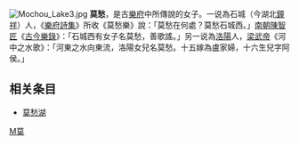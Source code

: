 [[File:Mochou_Lake3.jpg|right]]
'''莫愁'''，是古[[樂府|樂府]]中所傳說的女子。一说為石城（今湖北[[鐘祥|鐘祥]]）人，《[[樂府詩集|樂府詩集]]》所收《莫愁樂》說：「莫愁在何處？莫愁石城西。」[[南朝|南朝]][[陳智匠|陳智匠]]《[[古今樂錄|古今樂錄]]》：「石城西有女子名莫愁，善歌謠。」另一说為[[洛陽|洛陽]]人，[[梁武帝|梁武帝]]《河中之水歌》：「河東之水向東流，洛陽女兒名莫愁。十五嫁為盧家婦，十六生兒字阿侯。」

== 相关条目 ==
*[[莫愁湖|莫愁湖]]

[[Category:中国传说人物|M莫]]